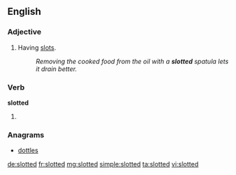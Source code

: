 ==English==

===Adjective===
{{en-adj|-}}

# Having [[slot]]s.
#: ''Removing the cooked food from the oil with a '''slotted''' spatula lets it drain better.''

===Verb===
'''slotted'''

# {{past of|slot}}

===Anagrams===
* [[dottles#English|dottles]]

[[de:slotted]]
[[fr:slotted]]
[[mg:slotted]]
[[simple:slotted]]
[[ta:slotted]]
[[vi:slotted]]